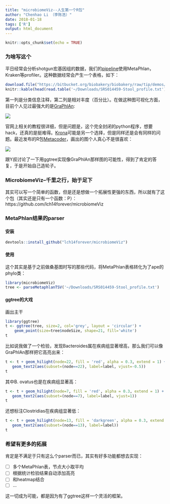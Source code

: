 ```yaml
---
title: "microbiomeViz--人生第一个R包"
author: "Chenhao Li （李陈浩）"
date: 2018-01-18
tags: ['R']
output: html_document
---
```


```r
knitr::opts_chunk$set(echo = TRUE)
```

### 为啥写这个

平日经常会分析shotgun宏基因组的数据，我们的[pipeline](https://github.com/gis-rpd/pipelines/tree/devel/metagenomics/shotgun-metagenomics)使用MetaPhlan，Kraken等profiler。这种数据经常会产生一个表格，如下：

```r
download.file("https://bitbucket.org/biobakery/biobakery/raw/tip/demos/biobakery_demos/data/metaphlan2/output/SRS014459-Stool_profile.txt", '~/Downloads/SRS014459-Stool_profile.txt')
knitr::kable(head(read.table('~/Downloads/SRS014459-Stool_profile.txt')))
```

第一列是分类信息注释，第二列是相对丰度（百分比）。在做这种图可视化方面，目前个人见过最强大的是[GraPhlAn](https://bitbucket.org/nsegata/graphlan/wiki/Home):

![](https://bytebucket.org/nsegata/graphlan/wiki/GraPhlAn_Fig1.png)

官网上相关的教程很详细，但是问题是，这个完全封闭的python程序，想要hack，还真的是挺难得。[Krona](https://github.com/marbl/Krona/wiki)可能是另一个选择，但是同样还是会有同样的问题。最近发布的R包[Metacoder](http://journals.plos.org/ploscompbiol/article?id=10.1371/journal.pcbi.1005404)，画出的图个人真心不是很喜欢：

![](http://journals.plos.org/ploscompbiol/article/figure/image?size=large&id=info:doi/10.1371/journal.pcbi.1005404.g002)

跟Y叔讨论了一下用ggtree实现像GraPhlAn那样图的可能性，得到了肯定的答复，于是开始自己造轮子。

### MicrobiomeViz--千里之行，始于足下

其实可以写一个简单的函数，但是还是想做一个拓展性更强的东西，所以就有了这个包（其实还是只有一个函数：P）：
https://github.com/lch14forever/microbiomeViz


### MetaPhlan结果的parser

#### 安装
```r
devtools::install_github("lch14forever/microbiomeViz")
```

#### 使用

这个其实是基于之前做桑基图时写的那些代码，将MetaPhlan表格转化为了ape的phylo类：

```r
library(microbiomeViz)
tree <- parseMetaphlanTSV('~/Downloads/SRS014459-Stool_profile.txt')
```

#### ggtree的大戏

画出主干
```r
library(ggtree)
t <- ggtree(tree, size=2, col='grey', layout = 'circular') + 
    geom_point(size=tree$nodeSize, shape=21, fill='white')
t
```

比如说我做了一个检验，发现Bacteroides属在疾病组显著增高，那么我们可以像GraPhlAn那样把它高亮出来：

```r
t <- t + geom_hilight(node=22, fill = 'red', alpha = 0.3, extend = 1) +
   geom_text2(aes(subset=(node==22), label=label, vjust=-0.5))
t
```

其中B. ovatus也是在疾病组显著高：
```r
t <- t + geom_hilight(node=7, fill = 'red', alpha = 0.3, extend = 1) +
   geom_text2(aes(subset=(node==7), label=label, vjust=1))
t

```

还想标注Clostridias在疾病组显著低：
```r
t <- t + geom_hilight(node=13, fill = 'darkgreen', alpha = 0.3, extend = 1) +
   geom_text2(aes(subset=(node==13), label=label))
t

```

### 希望有更多的拓展

肯定是不满足于只有这么个parser而已，其实有好多功能都想去实现：

- [ ] 多个MetaPhlan表，节点大小取平均
- [ ] 根据统计检验结果自动添加高亮
- [ ] 和heatmap结合
- [ ] ...
 
这一切成为可能，都是因为有了ggtree这样一个灵活的框架。
 
